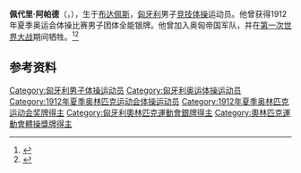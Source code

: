 {{NoteTA|G1=Sports}}
{{eastern name order|[[匈牙利语|匈牙利语]]}}

'''佩代里·阿帕德'''（{{lang-hu|Pédery Árpád}}，{{bd|1890年|2月1日|1914年|10月21日}}），生于[[布达佩斯|布达佩斯]]，[[匈牙利|匈牙利]]男子[[竞技体操|竞技体操]]运动员。他曾获得1912年夏季奥运会体操比赛男子团体全能银牌。他曾加入奥匈帝国军队，并在[[第一次世界大战|第一次世界大战]]期间牺牲。<ref>{{Cite web|title=Árpád PEDERY|url=https://www.olympic.org/arpad-pedery|accessdate=2021-03-25|work=International Olympic Committee|archive-date=2017-11-16|archive-url=https://web.archive.org/web/20171116191948/https://www.olympic.org/Arpad-Pedery}}</ref><ref name="WWI">{{cite web |url=https://www.sports-reference.com/olympics/friv/lists.cgi?id=65 |archive-url=https://web.archive.org/web/20200417055433/https://www.sports-reference.com/olympics/friv/lists.cgi?id=65 |archive-date=2020-04-17 |title=Olympians Who Were Killed or Missing in Action or Died as a Result of War |accessdate=2015-08-03 |work=Sports Reference}}</ref>

== 参考资料 ==
{{reflist}}

{{Authority control}}
{{DEFAULTSORT:Pédery, Árpád}}
[[Category:匈牙利男子体操运动员|Category:匈牙利男子体操运动员]]
[[Category:匈牙利奥运体操运动员|Category:匈牙利奥运体操运动员]]
[[Category:1912年夏季奥林匹克运动会体操运动员|Category:1912年夏季奥林匹克运动会体操运动员]]
[[Category:1912年夏季奥林匹克运动会奖牌得主|Category:1912年夏季奥林匹克运动会奖牌得主]]
[[Category:匈牙利奧林匹克運動會銀牌得主|Category:匈牙利奧林匹克運動會銀牌得主]]
[[Category:奧林匹克運動會體操獎牌得主|Category:奧林匹克運動會體操獎牌得主]]